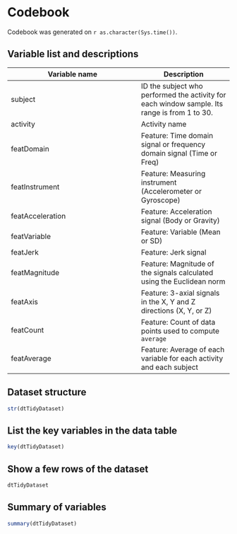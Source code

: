 Codebook
========
Codebook was generated on `r as.character(Sys.time())`.

Variable list and descriptions
------------------------------

Variable name    | Description
-----------------|------------
subject          | ID the subject who performed the activity for each window sample. Its range is from 1 to 30.
activity         | Activity name
featDomain       | Feature: Time domain signal or frequency domain signal (Time or Freq)
featInstrument   | Feature: Measuring instrument (Accelerometer or Gyroscope)
featAcceleration | Feature: Acceleration signal (Body or Gravity)
featVariable     | Feature: Variable (Mean or SD)
featJerk         | Feature: Jerk signal
featMagnitude    | Feature: Magnitude of the signals calculated using the Euclidean norm
featAxis         | Feature: 3-axial signals in the X, Y and Z directions (X, Y, or Z)
featCount        | Feature: Count of data points used to compute `average`
featAverage      | Feature: Average of each variable for each activity and each subject

Dataset structure
-----------------

```r
str(dtTidyDataset)
```

List the key variables in the data table
----------------------------------------

```r
key(dtTidyDataset)
```

Show a few rows of the dataset
------------------------------

```r
dtTidyDataset
```

Summary of variables
--------------------

```r
summary(dtTidyDataset)
```
